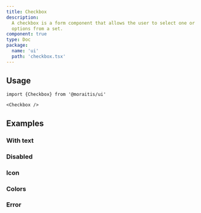 ```yaml
---
title: Checkbox
description:
  A checkbox is a form component that allows the user to select one or more
  options from a set.
component: true
type: Doc
package:
  name: 'ui'
  path: 'checkbox.tsx'
---
```


<ComponentExample src="/components/examples/checkbox/demo.tsx">
  <CheckboxDemo />
</ComponentExample>

## Usage

```tsx
import {Checkbox} from '@moraitis/ui'
```

```tsx
<Checkbox />
```

## Examples

### With text

<ComponentExample src="/components/examples/checkbox/with-text.tsx">
  <CheckboxWithText />
</ComponentExample>

### Disabled

<ComponentExample src="/components/examples/checkbox/disabled.tsx">
  <CheckboxDisabled />
</ComponentExample>

### Icon

<ComponentExample src="/components/examples/checkbox/icon.tsx">
  <CheckboxIcon />
</ComponentExample>

### Colors

<ComponentExample src="/components/examples/checkbox/colors.tsx">
  <CheckboxColors />
</ComponentExample>

### Error

<ComponentExample src="/components/examples/checkbox/error.tsx">
  <CheckboxError />
</ComponentExample>
